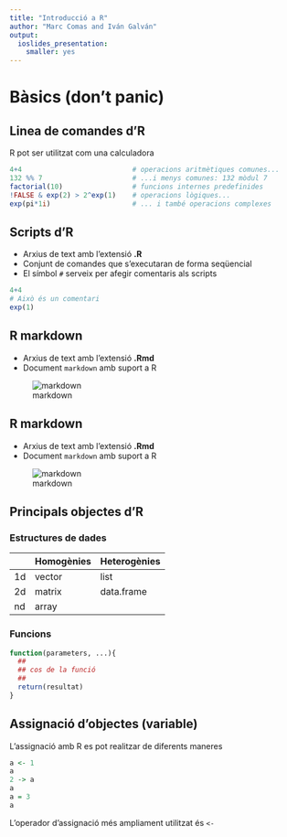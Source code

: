 ```yaml
---
title: "Introducció a R"
author: "Marc Comas and Iván Galván"
output:
  ioslides_presentation:
    smaller: yes
---
```


# Bàsics (don't panic)

## Linea de comandes d'R

R pot ser utilitzat com una calculadora

```r
4+4                           # operacions aritmètiques comunes...
132 %% 7                      # ...i menys comunes: 132 mòdul 7
factorial(10)                 # funcions internes predefinides
!FALSE & exp(2) > 2^exp(1)    # operacions lògiques...
exp(pi*1i)                    # ... i també operacions complexes
```

## Scripts d'R

  * Arxius de text amb l'extensió __.R__
  * Conjunt de comandes que s'executaran de forma seqüencial
  * El símbol `#` serveix per afegir comentaris als scripts

```r
4+4
# Això és un comentari
exp(1)
```

## R markdown

  * Arxius de text amb l'extensió __.Rmd__
  * Document `markdown` amb suport a R

![markdown](figs/markdownOverview.png)

## R markdown

  * Arxius de text amb l'extensió __.Rmd__
  * Document `markdown` amb suport a R

![markdown](figs/markdownChunk.png)

## Principals objectes d'R

### Estructures de dades

|    | Homogènies    | Heterogènies  |
|----|---------------|---------------|
| 1d | vector        | list          |
| 2d | matrix        | data.frame    |
| nd | array         |               |

### Funcions

```r
function(parameters, ...){
  ##
  ## cos de la funció
  ##
  return(resultat)
}
```

## Assignació d'objectes (variable)

L'assignació amb R es pot realitzar de diferents maneres

```r
a <- 1
a
2 -> a
a
a = 3
a
```

L'operador d'assignació més ampliament utilitzat és `<-`

